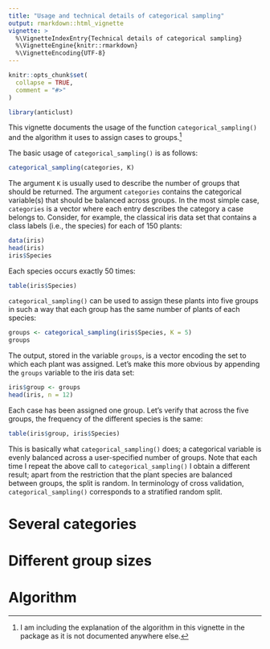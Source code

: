 ```yaml
---
title: "Usage and technical details of categorical sampling"
output: rmarkdown::html_vignette
vignette: >
  %\VignetteIndexEntry{Technical details of categorical sampling}
  %\VignetteEngine{knitr::rmarkdown}
  %\VignetteEncoding{UTF-8}
---
```


```r
knitr::opts_chunk$set(
  collapse = TRUE,
  comment = "#>"
)
```

```r
library(anticlust)
```

This vignette documents the usage of the function `categorical_sampling()` and 
the algorithm it uses to assign cases to groups.[^1] 

[^1]: I am including the explanation of the algorithm in this vignette in the 
package as it is not documented anywhere else.

The basic usage of `categorical_sampling()` is as follows: 

```r
categorical_sampling(categories, K)
```

The argument `K` is usually used to describe the number of groups that should be 
returned. The argument `categories` contains the categorical variable(s) that 
should be balanced across groups. In the most simple case, `categories` is a 
vector where each entry describes the category a case belongs to. Consider, for 
example, the classical iris data set that contains a class labels (i.e., the 
species) for each of 150 plants:

```r
data(iris)
head(iris)
iris$Species
```

Each species occurs exactly 50 times: 

```r
table(iris$Species)
```

`categorical_sampling()` can be used to assign these plants into five groups in 
such a way that each group has the same number of plants of each species:

```r
groups <- categorical_sampling(iris$Species, K = 5)
groups
```

The output, stored in the variable `groups`, is a vector encoding the set to 
which each plant was assigned. Let's make this more obvious by appending the 
`groups` variable to the iris data set:

```r
iris$group <- groups
head(iris, n = 12)
```

Each case has been assigned one group. Let's verify that across the five groups, 
the frequency of the different species is the same:

```r
table(iris$group, iris$Species)
```

This is basically what `categorical_sampling()` does; a categorical variable is 
evenly balanced across a user-specified number of groups. Note that each time I 
repeat the above call to `categorical_sampling()` I obtain a different result; 
apart from the restriction that the plant species are balanced between groups, 
the split is random. In terminology of cross validation, 
`categorical_sampling()` corresponds to a stratified random split.

# Several categories



# Different group sizes 

# Algorithm


